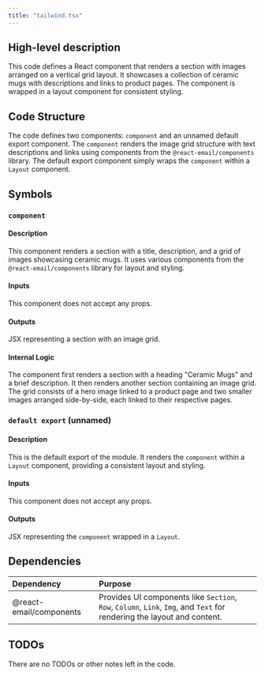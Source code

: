 ```yaml
---
title: "tailwind.tsx"
---
```


## High-level description
This code defines a React component that renders a section with images arranged on a vertical grid layout. It showcases a collection of ceramic mugs with descriptions and links to product pages. The component is wrapped in a layout component for consistent styling.

## Code Structure
The code defines two components: `component` and an unnamed default export component. The `component` renders the image grid structure with text descriptions and links using components from the `@react-email/components` library. The default export component simply wraps the `component` within a `Layout` component.

## Symbols
### `component`
#### Description
This component renders a section with a title, description, and a grid of images showcasing ceramic mugs. It uses various components from the `@react-email/components` library for layout and styling.

#### Inputs
This component does not accept any props.

#### Outputs
JSX representing a section with an image grid.

#### Internal Logic
The component first renders a section with a heading "Ceramic Mugs" and a brief description. It then renders another section containing an image grid. The grid consists of a hero image linked to a product page and two smaller images arranged side-by-side, each linked to their respective pages.

### `default export` (unnamed)
#### Description
This is the default export of the module. It renders the `component` within a `Layout` component, providing a consistent layout and styling.

#### Inputs
This component does not accept any props.

#### Outputs
JSX representing the `component` wrapped in a `Layout`.

## Dependencies
| Dependency | Purpose |
|:-----------|:--------|
| @react-email/components | Provides UI components like `Section`, `Row`, `Column`, `Link`, `Img`, and `Text` for rendering the layout and content. |

## TODOs
There are no TODOs or other notes left in the code.
